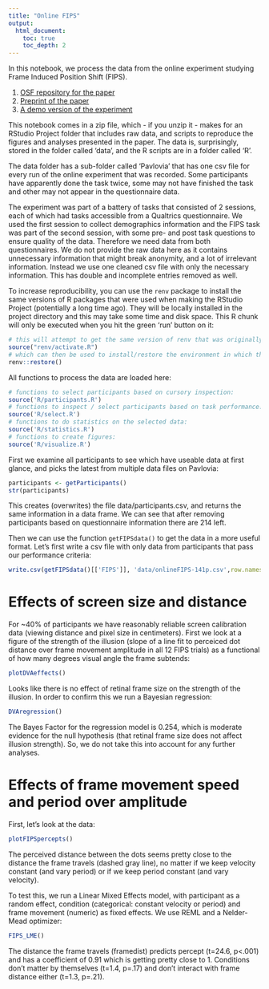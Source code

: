 ```yaml
---
title: "Online FIPS"
output:
  html_document:
    toc: true
    toc_depth: 2
---
```


In this notebook, we process the data from the online experiment studying Frame Induced Position Shift (FIPS). 

1. [OSF repository for the paper](https://osf.io/y5xrn/)
2. [Preprint of the paper](https://doi.org/10.1101/2021.01.23.427924)
3. [A demo version of the experiment](https://run.pavlovia.org/mthart/pubdemo/html/)

This notebook comes in a zip file, which - if you unzip it - makes for an RStudio Project folder that includes raw data, and scripts to reproduce the figures and analyses presented in the paper. The data is, surprisingly, stored in the folder called 'data', and the R scripts are in a folder called 'R'.

The data folder has a sub-folder called 'Pavlovia' that has one csv file for every run of the online experiment that was recorded. Some participants have apparently done the task twice, some may not have finished the task and other may not appear in the questionnaire data.

The experiment was part of a battery of tasks that consisted of 2 sessions, each of which had tasks accessible from a Qualtrics questionnaire. We used the first session to collect demographics information and the FIPS task was part of the second session, with some pre- and post task questions to ensure quality of the data. Therefore we need data from both questionnaires. We do not provide the raw data here as it contains unnecessary information that might break anonymity, and a lot of irrelevant information. Instead we use one cleaned csv file with only the necessary information. This has double and incomplete entries removed as well.

To increase reproducibility, you can use the `renv` package to install the same versions of R packages that were used when making the RStudio Project (potentially a long time ago). They will be locally installed in the project directory and this may take some time and disk space. This R chunk will only be executed when you hit the green 'run' button on it:

```r
# this will attempt to get the same version of renv that was originally used:
source("renv/activate.R")
# which can then be used to install/restore the environment in which the scripts were run initially:
renv::restore()
```

All functions to process the data are loaded here:

```r
# functions to select participants based on cursory inspection:
source('R/participants.R')
# functions to inspect / select participants based on task performance:
source('R/select.R')
# functions to do statistics on the selected data:
source('R/statistics.R')
# functions to create figures:
source('R/visualize.R')
```

First we examine all participants to see which have useable data at first glance, and picks the latest from multiple data files on Pavlovia:

```r
participants <- getParticipants()
str(participants)
```

This creates (overwrites) the file data/participants.csv, and returns the same information in a data frame. We can see that after removing participants based on questionnaire information there are 214 left.

Then we can use the function `getFIPSdata()` to get the data in a more useful format. Let's first write a csv file with only data from participants that pass our performance criteria:

```r
write.csv(getFIPSdata()[['FIPS']], 'data/onlineFIPS-141p.csv',row.names=F)
```

# Effects of screen size and distance

For ~40% of participants we have reasonably reliable screen calibration data (viewing distance and pixel size in centimeters). First we look at a figure of the strength of the illusion (slope of a line fit to perceiced dot distance over frame movement amplitude in all 12 FIPS trials) as a functional of how many degrees visual angle the frame subtends:

```r
plotDVAeffects()
```

Looks like there is no effect of retinal frame size on the strength of the illusion. In order to confirm this we run a Bayesian regression:

```r
DVAregression()
```

The Bayes Factor for the regression model is 0.254, which is moderate evidence for the null hypothesis (that retinal frame size does not affect illusion strength). So, we do not take this into account for any further analyses.

# Effects of frame movement speed and period over amplitude 

First, let's look at the data:

```r
plotFIPSpercepts()
```

The perceived distance between the dots seems pretty close to the distance the frame travels (dashed gray line), no matter if we keep velocity constant (and vary period) or if we keep period constant (and vary velocity).

To test this, we run a Linear Mixed Effects model, with participant as a random effect, condition (categorical: constant velocity or period) and frame movement (numeric) as fixed effects. We use REML and a Nelder-Mead optimizer:

```r
FIPS_LME()
```

The distance the frame travels (framedist) predicts percept (t=24.6, p<.001) and has a coefficient of 0.91 which is getting pretty close to 1. Conditions don't matter by themselves (t=1.4, p=.17) and don't interact with frame distance either (t=1.3, p=.21).

